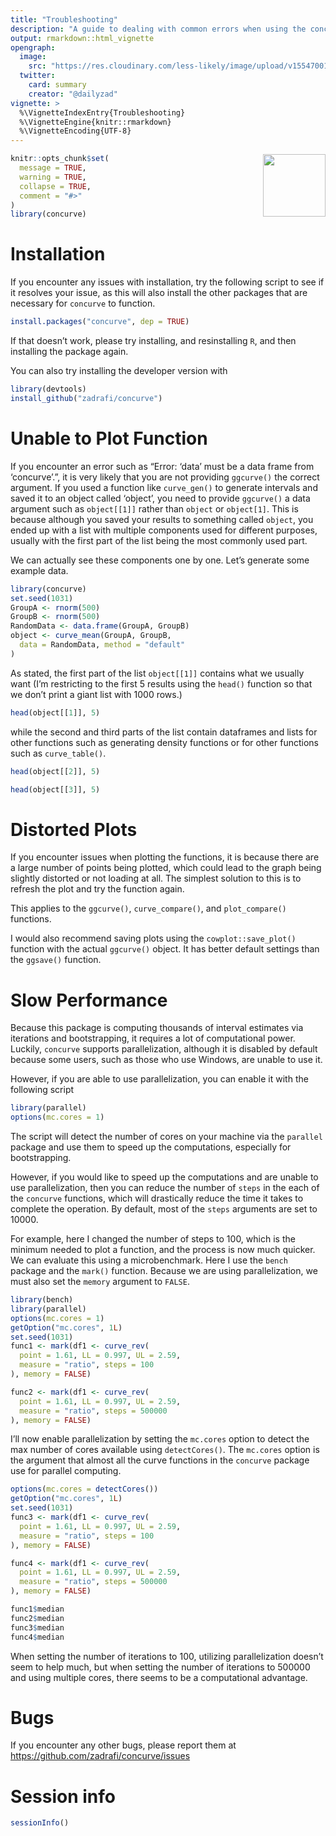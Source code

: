```yaml
---
title: "Troubleshooting"
description: "A guide to dealing with common errors when using the concurve R package including slow loading of the graphs, warnings, and distorted plots."
output: rmarkdown::html_vignette
opengraph:
  image: 
    src: "https://res.cloudinary.com/less-likely/image/upload/v1554700142/Site/Predator.jpg"
  twitter:
    card: summary
    creator: "@dailyzad"
vignette: >
  %\VignetteIndexEntry{Troubleshooting}
  %\VignetteEngine{knitr::rmarkdown}
  %\VignetteEncoding{UTF-8}
---
```

<center>
<img src = "https://res.cloudinary.com/less-likely/image/upload/v1575441662/Site/Logo2.jpg" align="right" width="100">
</center>

```r
knitr::opts_chunk$set(
  message = TRUE,
  warning = TRUE,
  collapse = TRUE,
  comment = "#>"
)
library(concurve)
```

# Installation

If you encounter any issues with installation, try the following script to see if it resolves your issue, as this will also install the other packages that are necessary for `concurve` to function.

```r
install.packages("concurve", dep = TRUE)
```

If that doesn't work, please try installing, and resinstalling `R`, and then installing the package again. 

You can also try installing the developer version with 

```r
library(devtools)
install_github("zadrafi/concurve")
```

# Unable to Plot Function

If you encounter an error such as "Error: 'data' must be a data frame from 'concurve'.", it is very likely that you are not providing `ggcurve()` the correct argument. If you used a function like `curve_gen()` to generate intervals and saved it to an object called 'object', you need to provide `ggcurve()` a data argument such as `object[[1]]` rather than `object` or `object[1]`. This is because although you saved your results to something called `object`, you ended up with a list with multiple components used for different purposes, usually with the first part of the list being the most commonly used part. 

We can actually see these components one by one. Let's generate some example data. 

```r
library(concurve)
set.seed(1031)
GroupA <- rnorm(500)
GroupB <- rnorm(500)
RandomData <- data.frame(GroupA, GroupB)
object <- curve_mean(GroupA, GroupB,
  data = RandomData, method = "default"
)
```

As stated, the first part of the list `object[[1]]` contains what we usually want (I'm restricting to the first 5 results using the `head()` function so that we don't print a giant list with 1000 rows.)

```r
head(object[[1]], 5)
```

while the second and third parts of the list contain dataframes and lists for other functions such as generating density functions or for other functions such as `curve_table()`. 

```r
head(object[[2]], 5)
```

```r
head(object[[3]], 5)
```

# Distorted Plots

If you encounter issues when plotting the functions, it is because there are a large number of points being plotted, which could lead to the graph being slightly distorted or not loading at all. The simplest solution to this is to refresh the plot and try the function again.

This applies to the `ggcurve()`, `curve_compare()`, and `plot_compare()` functions.

I would also recommend saving plots using the `cowplot::save_plot()` function with the actual `ggcurve()` object. It has better default settings than the `ggsave()` function.  

# Slow Performance 

Because this package is computing thousands of interval estimates via iterations and bootstrapping, it requires a lot of computational power. Luckily, `concurve` supports parallelization, although it is disabled by default because some users, such as those who use Windows, are unable to use it. 

However, if you are able to use parallelization, you can enable it with the following script 

```r
library(parallel)
options(mc.cores = 1)
```

The script will detect the number of cores on your machine via the `parallel` package and use them to speed up the computations, especially for bootstrapping. 

However, if you would like to speed up the computations and are unable to use parallelization, then you can reduce the number of `steps` in the each of the `concurve` functions, which will drastically reduce the time it takes to complete the operation. By default, most of the `steps` arguments are set to 10000. 

For example, here I changed the number of steps to 100, which is the minimum needed to plot a function, and the process is now much quicker. We can evaluate this using a microbenchmark. Here I use the `bench` package and the `mark()` function. Because we are using parallelization, we must also set the `memory` argument to `FALSE`.

```r
library(bench)
library(parallel)
options(mc.cores = 1)
getOption("mc.cores", 1L)
set.seed(1031)
func1 <- mark(df1 <- curve_rev(
  point = 1.61, LL = 0.997, UL = 2.59,
  measure = "ratio", steps = 100
), memory = FALSE)

func2 <- mark(df1 <- curve_rev(
  point = 1.61, LL = 0.997, UL = 2.59,
  measure = "ratio", steps = 500000
), memory = FALSE)
```

I'll now enable parallelization by setting the `mc.cores` option to detect the max number of cores available using `detectCores()`. The `mc.cores` option is the argument that almost all the curve functions in the `concurve` package use for parallel computing.

```r
options(mc.cores = detectCores())
getOption("mc.cores", 1L)
set.seed(1031)
func3 <- mark(df1 <- curve_rev(
  point = 1.61, LL = 0.997, UL = 2.59,
  measure = "ratio", steps = 100
), memory = FALSE)

func4 <- mark(df1 <- curve_rev(
  point = 1.61, LL = 0.997, UL = 2.59,
  measure = "ratio", steps = 500000
), memory = FALSE)
```

```r
func1$median
func2$median
func3$median
func4$median
```
When setting the number of iterations to 100, utilizing parallelization doesn't seem to help much, but when setting the number of iterations to 500000 and using multiple cores, there seems to be a computational advantage.   

# Bugs 

If you encounter any other bugs, please report them at 
[https://github.com/zadrafi/concurve/issues](https://github.com/zadrafi/concurve/issues)

# Session info

```r
sessionInfo()
```
